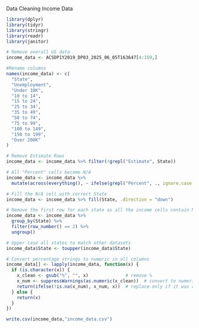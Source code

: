 Data Cleaning Income Data
```{r}
library(dplyr)
library(tidyr)
library(stringr)
library(readr)
library(janitor)
```

```{r}
# Remove overall US data
income_data <- ACSDP1Y2019_DP03_2025_06_05T163647[4:159,]

#Rename columns
names(income_data) <- c(
  "State",
  "Unemployment",
  "Under 10K",
  "10 to 14",
  "15 to 24",
  "25 to 34",
  "35 to 49",
  "50 to 74",
  "75 to 99",
  "100 to 149",
  "150 to 199",
  "Over 200K"
)

# Remove Estimate Rows
income_data <- income_data %>% filter(!grepl("Estimate", State))

# All "Percent" cells become N/A
income_data <- income_data %>%
  mutate(across(everything(), ~ ifelse(grepl("Percent", ., ignore.case = TRUE), NA, .)))

# Fill the N/A cell with correct State
income_data <- income_data %>% fill(State, .direction = "down")

# Remove the first row for each state as all the income cells contain N/A values
income_data <- income_data %>%
  group_by(State) %>%
  filter(row_number() == 2) %>%
  ungroup()

# Upper case all states to match other datasets
income_data$State <- toupper(income_data$State)
```

```{r}
# Convert percentage strings to numeric in all columns
income_data[] <- lapply(income_data, function(x) {
  if (is.character(x)) {
    x_clean <- gsub("%", "", x)              # remove %
    x_num <- suppressWarnings(as.numeric(x_clean))  # convert to numeric (NA if not numeric)
    return(ifelse(!is.na(x_num), x_num, x))  # replace only if it was a valid percentage
  } else {
    return(x)
  }
})
```


```{r}
write.csv(income_data,"income_data.csv")
```